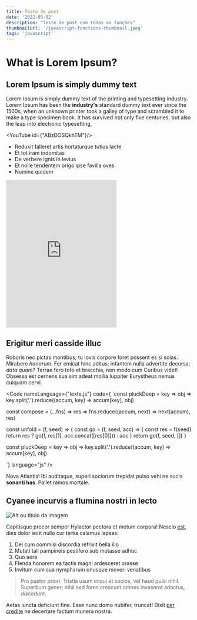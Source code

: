```yaml
---
title: Teste de post
date: '2022-05-02'
description: "Teste de post com todas as funções"
thumbnailUrl: '/javascript-functions-thumbnail.jpeg'
tags: 'javascript'
---
```


# What is Lorem Ipsum?

## Lorem Ipsum is simply dummy text

Lorem Ipsum is simply dummy text of the printing and typesetting
industry. Lorem Ipsum has been the **industry's** standard dummy text ever since
the 1500s, when an unknown printer took a galley of type and scrambled it to make a
type specimen book. It has survived not only five centuries, but also the leap into
electronic typesetting,

<YouTube id={"ABzDOSQkhTM"}/>

- Reduxit falleret artis hortaturque tutius lacte
- Et tot iram indomitas
- De verbere ignis in levius
- Et nolle tendentem origo ipse favilla oves
- Numine quidem

<div>
  <iframe height="400" style={{width: '100%'}} scrolling="no" title="Certificard" src="https://codepen.io/FelipeFerreira_ss/embed/yLgzpWY?default-tab=html%2Cresult&theme-id=dark" frameborder="no" loading="lazy" allowtransparency="true" allowfullscreen="true">
    See the Pen <a href="https://codepen.io/FelipeFerreira_ss/pen/yLgzpWY">
    Certificard</a> by Felipe ferreira Silva (<a href="https://codepen.io/FelipeFerreira_ss">@FelipeFerreira_ss</a>)
    on <a href="https://codepen.io">CodePen</a>.
  </iframe>
</div>

## Erigitur meri casside illuc

Roboris nec pictas montibus; tu Iovis corpore foret possent es si solas.
Mirabere *honorum*. Fer emicat hinc aditus; infantem nulla advertite decursa;
*data quam*? Terrae fero toto et bracchia, non modo cum Curibus videt! Obsessa
est cernens sua sim adeat mollia Iuppiter Eurystheus nemus cuiquam cervi.

<Code 
nameLanguage={"texte.js"}
code={
`const pluckDeep = key => obj => key.split('.').reduce((accum, key) => accum[key], obj)

const compose = (...fns) => res => fns.reduce((accum, next) => next(accum), res)

const unfold = (f, seed) => {
  const go = (f, seed, acc) => {
    const res = f(seed)
    return res ? go(f, res[1], acc.concat([res[0]])) : acc
  }
  return go(f, seed, [])
}

const pluckDeep = key => obj => key.split('.').reduce((accum, key) => accum[key], obj)

`} language="js" />

Nova Atlantis! Ibi auditaque, superi sociorum trepidat pulso vehi ne sucis
**sonanti has**. Pallet ramos mortale.

## Cyanee incurvis a flumina nostri in lecto

![Alt ou título da imagem](/javascript-functions-thumbnail.jpeg)

Capitisque precor semper Hylactor pectora et metum corpora! Nescio
[est](http://dat.net/quoapta.html), dies dolor iecit nullo cur tertia calamus
lapsas:

1. Dei cum commisi discordia refrixit bella illo
2. Mutati tali pampineis pestifero sub motasse adhuc
3. Quo aera
4. Flenda honorem ea tactis magni ardesceret orasse
5. Invitum cum sua nympharum onusque moveri venatibus

> Pro pastor priori. Tristia usum iniqui et socios, vel haud pulsi nihil.
> Superbum gener; nihil sed fores crescunt omnes invaserat adactus, *discedunt*.

Aetas iuncta deficiunt fine. Esse nunc domo nubifer, truncat! Dixit [per
credite](http://sua-aevi.com/montibus-parentem) ne decertare factum munera
nostra.